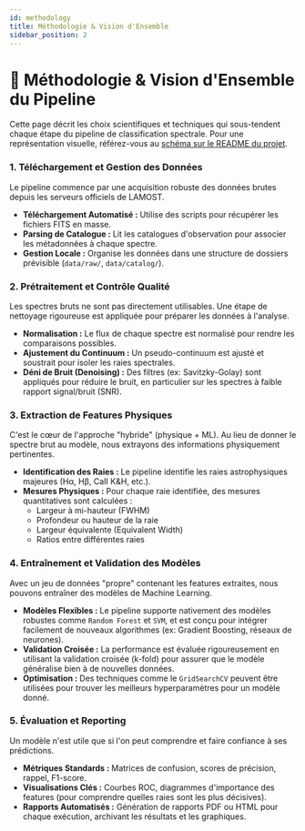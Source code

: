 ```yaml
---
id: methodology
title: Méthodologie & Vision d'Ensemble
sidebar_position: 2
---
```


# 🔬 Méthodologie & Vision d'Ensemble du Pipeline

Cette page décrit les choix scientifiques et techniques qui sous-tendent chaque étape du pipeline de classification spectrale. Pour une représentation visuelle, référez-vous au [schéma sur le README du projet](https://github.com/PhD-Brown/AstroSpectro#pipeline-structure).

### 1. Téléchargement et Gestion des Données

Le pipeline commence par une acquisition robuste des données brutes depuis les serveurs officiels de LAMOST.
- **Téléchargement Automatisé :** Utilise des scripts pour récupérer les fichiers FITS en masse.
- **Parsing de Catalogue :** Lit les catalogues d'observation pour associer les métadonnées à chaque spectre.
- **Gestion Locale :** Organise les données dans une structure de dossiers prévisible (`data/raw/`, `data/catalog/`).

### 2. Prétraitement et Contrôle Qualité

Les spectres bruts ne sont pas directement utilisables. Une étape de nettoyage rigoureuse est appliquée pour préparer les données à l'analyse.
- **Normalisation :** Le flux de chaque spectre est normalisé pour rendre les comparaisons possibles.
- **Ajustement du Continuum :** Un pseudo-continuum est ajusté et soustrait pour isoler les raies spectrales.
- **Déni de Bruit (Denoising) :** Des filtres (ex: Savitzky-Golay) sont appliqués pour réduire le bruit, en particulier sur les spectres à faible rapport signal/bruit (SNR).

### 3. Extraction de Features Physiques

C'est le cœur de l'approche "hybride" (physique + ML). Au lieu de donner le spectre brut au modèle, nous extrayons des informations physiquement pertinentes.
- **Identification des Raies :** Le pipeline identifie les raies astrophysiques majeures (Hα, Hβ, CaII K&H, etc.).
- **Mesures Physiques :** Pour chaque raie identifiée, des mesures quantitatives sont calculées :
  - Largeur à mi-hauteur (FWHM)
  - Profondeur ou hauteur de la raie
  - Largeur équivalente (Equivalent Width)
  - Ratios entre différentes raies

### 4. Entraînement et Validation des Modèles

Avec un jeu de données "propre" contenant les features extraites, nous pouvons entraîner des modèles de Machine Learning.
- **Modèles Flexibles :** Le pipeline supporte nativement des modèles robustes comme `Random Forest` et `SVM`, et est conçu pour intégrer facilement de nouveaux algorithmes (ex: Gradient Boosting, réseaux de neurones).
- **Validation Croisée :** La performance est évaluée rigoureusement en utilisant la validation croisée (k-fold) pour assurer que le modèle généralise bien à de nouvelles données.
- **Optimisation :** Des techniques comme le `GridSearchCV` peuvent être utilisées pour trouver les meilleurs hyperparamètres pour un modèle donné.

### 5. Évaluation et Reporting

Un modèle n'est utile que si l'on peut comprendre et faire confiance à ses prédictions.
- **Métriques Standards :** Matrices de confusion, scores de précision, rappel, F1-score.
- **Visualisations Clés :** Courbes ROC, diagrammes d'importance des features (pour comprendre quelles raies sont les plus décisives).
- **Rapports Automatisés :** Génération de rapports PDF ou HTML pour chaque exécution, archivant les résultats et les graphiques.